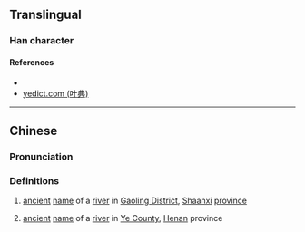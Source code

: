 {{character info/new}}
==Translingual==

===Han character===
{{Han char|rn=85|rad=水|as=07|sn=10|four=36110|canj=EBUU|ids=⿰氵見}}

====References====
* {{Han ref|kx=0625.250|dkj=17514|dj=1027.100|hdz=31623.050|uh=6D80|ud=28032|bh=D262|bd=53858}}
* [http://yedict.com/htm/6D/6D80.htm yedict.com (叶典)]

----

==Chinese==
{{zh-forms}}

===Pronunciation===
{{zh-pron
|m=xiàn
|c=jin6
|mc=y
|oc=y
|ma=
|cat=pn
}}

===Definitions===
{{zh-hanzi}}

# {{lb|zh|archaic}} [[ancient]] [[name]] of a [[river]] in [[w:Gaoling District|Gaoling District]], [[Shaanxi]] [[province]]
# {{lb|zh|archaic}} [[ancient]] [[name]] of a [[river]] in [[w:Ye County|Ye County]], [[Henan]] province